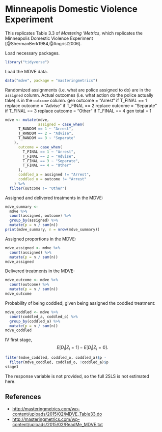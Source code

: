# Minneapolis Domestic Violence Experiment

This replicates Table 3.3 of *Mastering 'Metrics*, which replicates the Minneapolis Domestic Violence Experiment [@ShermanBerk1984,@Angrist2006].

Load necessary packages.
```r
library("tidyverse")
```

Load the MDVE data.
```r
data("mdve", package = "masteringmetrics")
```

Randomized assignments (i.e. what are police assigned to do) are in the `assigned` column.
Actual outcomes (i.e. what action do the police actually take) is in the `outcome` column.
gen outcome = "Arrest" if T_FINAL == 1
replace outcome = "Advise" if T_FINAL == 2
replace outcome = "Separate" if T_FINAL == 3
replace outcome = "Other" if T_FINAL == 4
gen total = 1
```r
mdve <- mutate(mdve, 
               assigned = case_when(
      T_RANDOM == 1 ~ "Arrest",
      T_RANDOM == 2 ~ "Advise",
      T_RANDOM == 3 ~ "Separate"
    ),
      outcome = case_when(
        T_FINAL == 1 ~ "Arrest",
        T_FINAL == 2 ~ "Advise",
        T_FINAL == 3 ~ "Separate",
        T_FINAL == 4 ~ "Other"
      ),
      coddled_a = assigned != "Arrest",
      coddled_o = outcome != "Arrest"
    ) %>%
  filter(outcome != "Other")
```

Assigned and delivered treatments in the MDVE:
```r
mdve_summary <-
  mdve %>%
  count(assigned, outcome) %>%
  group_by(assigned) %>%
  mutate(p = n / sum(n))
print(mdve_summary, n = nrow(mdve_summary))
```

Assigned proportions in the MDVE:
```r
mdve_assigned <- mdve %>%
  count(assigned) %>%
  mutate(p = n / sum(n))
mdve_assigned
```

Delivered treatments in the MDVE:
```r
mdve_outcome <- mdve %>%
  count(outcome) %>%
  mutate(p = n / sum(n))
mdve_outcome
```

Probability of being coddled, given being assigned the coddled treatment:
```r
mdve_coddled <- mdve %>%
  count(coddled_a, coddled_o) %>%
  group_by(coddled_a) %>%
  mutate(p = n / sum(n)) 
mdve_coddled
```

IV first stage,
$$
E[D_i | Z_i = 1] - E[D_i | Z_i = 0] .
$$
```r
filter(mdve_coddled, coddled_o, coddled_a)$p -
  filter(mdve_coddled, coddled_o, !coddled_a)$p
stage1
```

The response variable is not provided, so the full 2SLS is not estimated here.

## References

-   <http://masteringmetrics.com/wp-content/uploads/2015/02/MDVE_Table33.do>
-   <http://masteringmetrics.com/wp-content/uploads/2015/02/ReadMe_MDVE.txt>
